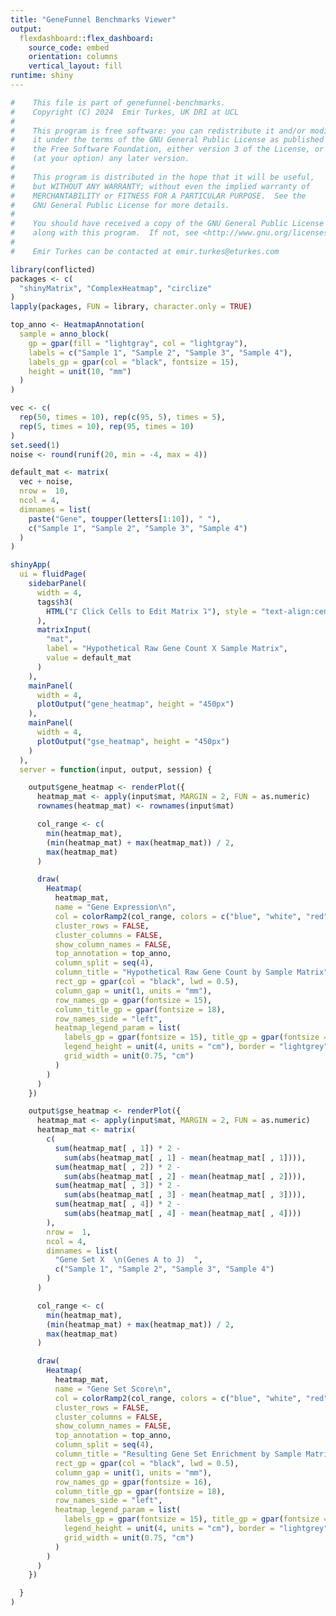 ```yaml
---
title: "GeneFunnel Benchmarks Viewer"
output:
  flexdashboard::flex_dashboard:
    source_code: embed
    orientation: columns
    vertical_layout: fill
runtime: shiny
---
```


```r
#    This file is part of genefunnel-benchmarks.
#    Copyright (C) 2024  Emir Turkes, UK DRI at UCL
#
#    This program is free software: you can redistribute it and/or modify
#    it under the terms of the GNU General Public License as published by
#    the Free Software Foundation, either version 3 of the License, or
#    (at your option) any later version.
#
#    This program is distributed in the hope that it will be useful,
#    but WITHOUT ANY WARRANTY; without even the implied warranty of
#    MERCHANTABILITY or FITNESS FOR A PARTICULAR PURPOSE.  See the
#    GNU General Public License for more details.
#
#    You should have received a copy of the GNU General Public License
#    along with this program.  If not, see <http://www.gnu.org/licenses/>.
#
#    Emir Turkes can be contacted at emir.turkes@eturkes.com

library(conflicted)
packages <- c(
  "shinyMatrix", "ComplexHeatmap", "circlize"
)
lapply(packages, FUN = library, character.only = TRUE)

top_anno <- HeatmapAnnotation(
  sample = anno_block(
    gp = gpar(fill = "lightgray", col = "lightgray"),
    labels = c("Sample 1", "Sample 2", "Sample 3", "Sample 4"),
    labels_gp = gpar(col = "black", fontsize = 15),
    height = unit(10, "mm")
  )
)
```

```r
vec <- c(
  rep(50, times = 10), rep(c(95, 5), times = 5),
  rep(5, times = 10), rep(95, times = 10)
)
set.seed(1)
noise <- round(runif(20, min = -4, max = 4))

default_mat <- matrix(
  vec + noise,
  nrow =  10,
  ncol = 4,
  dimnames = list(
    paste("Gene", toupper(letters[1:10]), " "),
    c("Sample 1", "Sample 2", "Sample 3", "Sample 4")
  )
)

shinyApp(
  ui = fluidPage(
    sidebarPanel(
      width = 4,
      tags$h3(
        HTML("⮦ Click Cells to Edit Matrix ⮧"), style = "text-align:center"
      ),
      matrixInput(
        "mat",
        label = "Hypothetical Raw Gene Count X Sample Matrix",
        value = default_mat
      )
    ),
    mainPanel(
      width = 4,
      plotOutput("gene_heatmap", height = "450px")
    ),
    mainPanel(
      width = 4,
      plotOutput("gse_heatmap", height = "450px")
    )
  ),
  server = function(input, output, session) {

    output$gene_heatmap <- renderPlot({
      heatmap_mat <- apply(input$mat, MARGIN = 2, FUN = as.numeric)
      rownames(heatmap_mat) <- rownames(input$mat)

      col_range <- c(
        min(heatmap_mat),
        (min(heatmap_mat) + max(heatmap_mat)) / 2,
        max(heatmap_mat)
      )

      draw(
        Heatmap(
          heatmap_mat,
          name = "Gene Expression\n",
          col = colorRamp2(col_range, colors = c("blue", "white", "red")),
          cluster_rows = FALSE,
          cluster_columns = FALSE,
          show_column_names = FALSE,
          top_annotation = top_anno,
          column_split = seq(4),
          column_title = "Hypothetical Raw Gene Count by Sample Matrix",
          rect_gp = gpar(col = "black", lwd = 0.5),
          column_gap = unit(1, units = "mm"),
          row_names_gp = gpar(fontsize = 15),
          column_title_gp = gpar(fontsize = 18),
          row_names_side = "left",
          heatmap_legend_param = list(
            labels_gp = gpar(fontsize = 15), title_gp = gpar(fontsize = 15),
            legend_height = unit(4, units = "cm"), border = "lightgrey",
            grid_width = unit(0.75, "cm")
          )
        )
      )
    })

    output$gse_heatmap <- renderPlot({
      heatmap_mat <- apply(input$mat, MARGIN = 2, FUN = as.numeric)
      heatmap_mat <- matrix(
        c(
          sum(heatmap_mat[ , 1]) * 2 -
            sum(abs(heatmap_mat[ , 1] - mean(heatmap_mat[ , 1]))),
          sum(heatmap_mat[ , 2]) * 2 -
            sum(abs(heatmap_mat[ , 2] - mean(heatmap_mat[ , 2]))),
          sum(heatmap_mat[ , 3]) * 2 -
            sum(abs(heatmap_mat[ , 3] - mean(heatmap_mat[ , 3]))),
          sum(heatmap_mat[ , 4]) * 2 -
            sum(abs(heatmap_mat[ , 4] - mean(heatmap_mat[ , 4])))
        ),
        nrow =  1,
        ncol = 4,
        dimnames = list(
          "Gene Set X  \n(Genes A to J)  ",
          c("Sample 1", "Sample 2", "Sample 3", "Sample 4")
        )
      )

      col_range <- c(
        min(heatmap_mat),
        (min(heatmap_mat) + max(heatmap_mat)) / 2,
        max(heatmap_mat)
      )

      draw(
        Heatmap(
          heatmap_mat,
          name = "Gene Set Score\n",
          col = colorRamp2(col_range, colors = c("blue", "white", "red")),
          cluster_rows = FALSE,
          cluster_columns = FALSE,
          show_column_names = FALSE,
          top_annotation = top_anno,
          column_split = seq(4),
          column_title = "Resulting Gene Set Enrichment by Sample Matrix",
          rect_gp = gpar(col = "black", lwd = 0.5),
          column_gap = unit(1, units = "mm"),
          row_names_gp = gpar(fontsize = 16),
          column_title_gp = gpar(fontsize = 18),
          row_names_side = "left",
          heatmap_legend_param = list(
            labels_gp = gpar(fontsize = 15), title_gp = gpar(fontsize = 15),
            legend_height = unit(4, units = "cm"), border = "lightgrey",
            grid_width = unit(0.75, "cm")
          )
        )
      )
    })

  }
)
```
